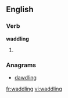 
==English==

===Verb===
'''waddling'''

# {{present participle of|[[waddle]]}}

===Anagrams===
* [[dawdling#English|dawdling]]

[[fr:waddling]]
[[vi:waddling]]